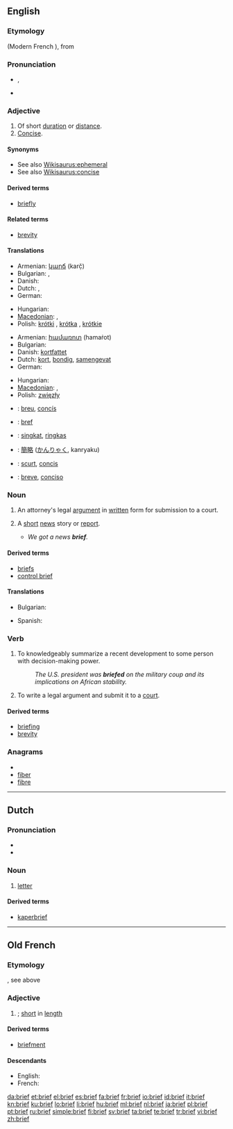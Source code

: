 {{also|Brief}}
==English==

===Etymology===
{{etyl|fro}} {{term|brief|lang=fro}} (Modern French {{term|bref|lang=fr}}), from {{etyl|la}} {{term|brevis|lang=la}}

===Pronunciation===
* {{IPA|/briːf/}}, {{SAMPA|/bri:f/}}
* {{audio|en-us-brief.ogg|Audio (US)}}

===Adjective===
{{en-adj}}

# Of short [[duration]] or [[distance]].
# [[concise|Concise]].

====Synonyms====
* See also [[Wikisaurus:ephemeral]]
* See also [[Wikisaurus:concise]]

====Derived terms====
* [[briefly]]

====Related terms====
* [[brevity]]

====Translations====
{{trans-top|of short duration or distance}}
* Armenian: [[կարճ]] (karč̣)
* Bulgarian: {{t+|bg|къс|sc=Cyrl}},  {{t+|bg|кратък|sc=Cyrl}}
* Danish: {{t+|da|kort}}
* Dutch: {{t+|nl|kort}}, {{t-|nl|kortstondig}}
* German: {{t+|de|kurz}}
{{trans-mid}}
* Hungarian: {{t+|hu|rövid}}
* [[Macedonian]]: {{t-|mk|краток|m|tr=krátok|sc=Cyrl|xs=Macedonian}},  {{t-|mk|кус|m|tr=kus|sc=Cyrl|xs=Macedonian}}
* Polish: [[krótki]] {{m}}, [[krótka]] {{f}}, [[krótkie]] {{n}}
{{trans-bottom}}

{{trans-top|concise}}
* Armenian: [[համառոտ]] (hamaṙot)
* Bulgarian: {{t|bg|сбит|sc=Cyrl}}
* Danish: [[kortfattet]]
* Dutch: [[kort]], [[bondig]], [[samengevat]]
* German: {{t+|de|prägnant}}
{{trans-mid}}
* Hungarian: {{t+|hu|tömör}}
* [[Macedonian]]: {{t-|mk|краток|m|tr=krátok|sc=Cyrl|xs=Macedonian}},  {{t|mk|содржаен|m|tr=sod'ržaen|sc=Cyrl|xs=Macedonian}}
* Polish: [[zwięzły]] {{m}}
{{trans-bottom}}

{{checktrans-top}}
* {{ttbc|Catalan}}: [[breu]], [[concís]]
* {{ttbc|French}}: [[bref]]
{{checktrans-mid}}
* {{ttbc|Indonesian}}: [[singkat]], [[ringkas]]
* {{ttbc|Japanese}}: [[簡略]] ([[かんりゃく]], kanryaku)
* {{ttbc|Romanian}}: [[scurt]], [[concis]]
* {{ttbc|Spanish}}: [[breve]], [[conciso]]
{{checktrans-bottom}}

===Noun===
{{en-noun}}

# {{legal}} An attorney's legal [[argument]] in [[written]] form for submission to a court.
# {{informal}} A [[short]] [[news]] story or [[report]].
#* ''We got a news '''brief'''.''

====Derived terms====
* [[briefs]]
* [[control brief]]

====Translations====
{{trans-top|a short news story or report}}
* Bulgarian: {{t+|bg|резюме|n|sc=Cyrl}}
{{trans-mid}}
* Spanish: {{t-|es|breve|m}}
{{trans-bottom}}

===Verb===
{{en-verb}}

# {{transitive}} To knowledgeably summarize a recent development to some person with decision-making power.
#: ''The U.S. president was '''briefed''' on the military coup and its implications on African stability.''
# {{transitive|legal}} To write a legal argument and submit it to a [[court]].

====Derived terms====
* [[briefing]]
* [[brevity]]

===Anagrams===
* {{alphagram|befir}}
* [[fiber#English|fiber]]
* [[fibre#English|fibre]]


----

==Dutch==

===Pronunciation===
* {{audio|Nl-brief.ogg|audio}}
* {{IPA|/briːf/|lang=nl}}

===Noun===
{{nl-noun|g=m|brieven|briefje}}

# [[letter]]

====Derived terms====
* [[kaperbrief]]

----

==Old French==

===Etymology===
{{etyl|la|fro}} {{term|brevis|lang=la}}, see above

===Adjective===
{{infl|fro|adjective}}

# {{l|en|brief}}; [[short]] in [[length]]

====Derived terms====
* [[briefment]]

====Descendants====
* English: {{l|en|brief}}
* French: {{l|fr|bref}}

[[da:brief]]
[[et:brief]]
[[el:brief]]
[[es:brief]]
[[fa:brief]]
[[fr:brief]]
[[io:brief]]
[[id:brief]]
[[it:brief]]
[[kn:brief]]
[[ku:brief]]
[[lo:brief]]
[[li:brief]]
[[hu:brief]]
[[ml:brief]]
[[nl:brief]]
[[ja:brief]]
[[pl:brief]]
[[pt:brief]]
[[ru:brief]]
[[simple:brief]]
[[fi:brief]]
[[sv:brief]]
[[ta:brief]]
[[te:brief]]
[[tr:brief]]
[[vi:brief]]
[[zh:brief]]